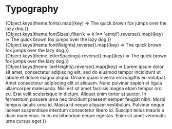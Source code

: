 
<Meta title="Design Tokens/Typography" />

# Typography

<Section title="Fonts" desc='Tokens for controlling font size of an element.'>
	 {Object.keys(theme.fonts).map((key) => <TypoToken token={key} value={theme.fonts[key].value} cssProp="fontFamily">The quick brown fox jumps over the lazy dog.</TypoToken>)}
</Section>


<Section title="Font Sizes" desc='Tokens for controlling font size of an element.'>
	 {Object.keys(theme.fontSizes).filter(k => k !== 'emoji').reverse().map((key) => <TypoToken token={key} value={theme.fontSizes[key].value} cssProp="fontSize">The quick brown fox jumps over the lazy dog.</TypoToken>)}
</Section>

<Section title="Font Weights" desc='Tokens for controlling font weight of an element.'>
	 {Object.keys(theme.fontWeights).reverse().map((key) => <TypoToken token={key} value={theme.fontWeights[key].value} cssProp="fontWeight">The quick brown fox jumps over the lazy dog.</TypoToken>)}
</Section>

<Section title="Letter Spacings" desc='Tokens for controlling letter spacing of an element.'>
	 {Object.keys(theme.letterSpacings).reverse().map((key) => <TypoToken token={key} value={theme.letterSpacings[key].value} cssProp="letterSpacing">The quick brown fox jumps over the lazy dog.</TypoToken>)}
</Section>

<Section title="Line Heights" desc='Tokens for controlling line height of an element.'>
	 {Object.keys(theme.lineHeights).reverse().map((key) => <TypoToken token={key} value={theme.lineHeights[key].value} cssProp="lineHeight">Lorem ipsum dolor sit amet, consectetur adipiscing elit, sed do eiusmod tempor incididunt ut labore et dolore magna aliqua. Ornare quam viverra orci sagittis eu volutpat. Amet consectetur adipiscing elit ut aliquam. Nunc pulvinar sapien et ligula ullamcorper malesuada. Nisi est sit amet facilisis magna etiam tempor orci eu. Erat velit scelerisque in dictum. Aliquet enim tortor at auctor. In fermentum posuere urna nec tincidunt praesent semper feugiat nibh. Morbi tempus iaculis urna id. Massa id neque aliquam vestibulum. Pulvinar neque laoreet suspendisse interdum consectetur libero id. Suscipit tellus mauris a diam maecenas. In eu mi bibendum neque egestas. Enim sit amet venenatis urna cursus eget.</TypoToken>)}
</Section>
